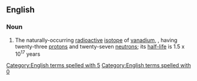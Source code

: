 ==English==

===Noun===
{{wikipedia|Isotopes of vanadium}}
{{en-noun|head=[[vanadium-50]]|-}}

# {{label|en|isotope}} The naturally-occurring [[radioactive]] [[isotope]] of [[vanadium]], {{nuclide|50|23|V}}, having twenty-three [[proton]]s and twenty-seven [[neutron]]s; its [[half-life]] is 1.5 x 10<sup>17</sup> years
[[Category:English terms spelled with 5]]
[[Category:English terms spelled with 0]]